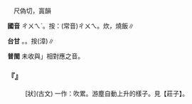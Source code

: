 
=={{ruby|炊|ㄔㄨㄟˋ}}==

　尺偽切，寘韻

'''國音''' <rt>ㄔㄨㄟˋ</rt>。按：(常音)<rt>ㄔㄨㄟ</rt>。炊，燒飯∥

'''台甘''' {{ruby|(文)|ㄘㄨㄧ}}。{{ruby|(語)|ㄘㆤ}}。按{{ruby|：|ㄘㄨㆤ}}(漳)∥

'''普閩''' 未收與{{ruby|「|ㄔㄨㄟˋ}}」相對應之音。

    

==='''『{{ruby|炊|ㄔㄨㄟˋ}}{{ruby|累|ㄌㄟˋ}}』'''===
: [狀](古文) 一作：吹累。游塵自動上升的樣子。見【莊子】。
    
